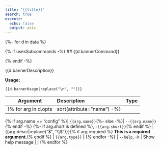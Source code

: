 ```yaml
---
title: "{{title}}"
search: true
execute:
  echo: false
  output: asis
---
```

{%- for d in data %}

{% if usesSubcommands -%}
## {{d.bannerCommand}}

{% endif -%}

{{d.bannerDescription}}

**Usage:**

`{{d.bannerUsage|replace("\n", "`\n\n`")}}`

| Argument | Description | Type |
|-|:----|-:
{% for arg in d.opts|sort(attribute="name") -%}

{% if arg.name == "config" %}| `{{arg.name}}`{%- else -%}| `--{{arg.name}}`{% endif -%}
{%- if arg.short is defined %}, `-{{arg.short}}`{% endif %} | {{arg.descr|replace("$", "\\$")}}{% if arg.required %} **This is a required argument.**{% endif %} | `{{arg.type}}` |
{% endfor -%}
| `--help`, `-h` | Show help message |  |
{% endfor %}



